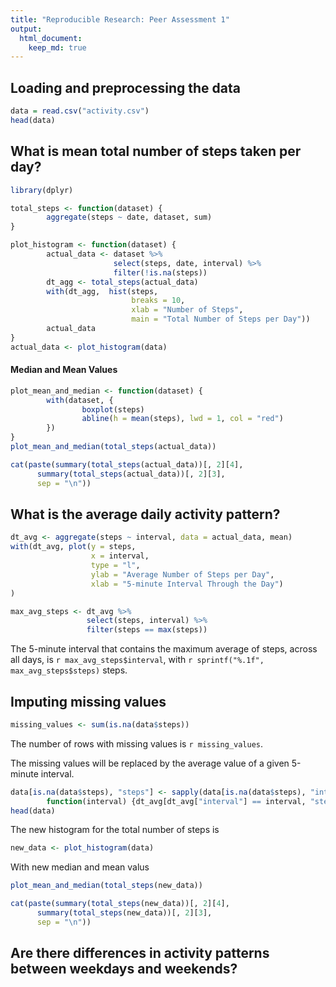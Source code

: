 ```yaml
---
title: "Reproducible Research: Peer Assessment 1"
output: 
  html_document:
    keep_md: true
---
```


## Loading and preprocessing the data
```r
data = read.csv("activity.csv")
head(data)
```

## What is mean total number of steps taken per day?
```r
library(dplyr)
```

```r
total_steps <- function(dataset) {
        aggregate(steps ~ date, dataset, sum)
}

plot_histogram <- function(dataset) {
        actual_data <- dataset %>%
                       select(steps, date, interval) %>%
                       filter(!is.na(steps))
        dt_agg <- total_steps(actual_data)
        with(dt_agg,  hist(steps, 
                           breaks = 10, 
                           xlab = "Number of Steps", 
                           main = "Total Number of Steps per Day"))
        actual_data
}
actual_data <- plot_histogram(data)
```

#### Median and Mean Values  
```r
plot_mean_and_median <- function(dataset) {
        with(dataset, {
                boxplot(steps)
                abline(h = mean(steps), lwd = 1, col = "red")
        })
}
plot_mean_and_median(total_steps(actual_data))
```

```r
cat(paste(summary(total_steps(actual_data))[, 2][4],
      summary(total_steps(actual_data))[, 2][3],
      sep = "\n"))
```
## What is the average daily activity pattern?
```r
dt_avg <- aggregate(steps ~ interval, data = actual_data, mean)
with(dt_avg, plot(y = steps, 
                  x = interval, 
                  type = "l", 
                  ylab = "Average Number of Steps per Day",
                  xlab = "5-minute Interval Through the Day")
)
```

```r
max_avg_steps <- dt_avg %>%
                 select(steps, interval) %>%
                 filter(steps == max(steps))
```
The 5-minute interval that contains the maximum average of steps, across all days, is `r max_avg_steps$interval`, with `r sprintf("%.1f", max_avg_steps$steps)` steps.

## Imputing missing values
```r
missing_values <- sum(is.na(data$steps))
```
The number of rows with missing values is `r missing_values`.

The missing values will be replaced by the average value of a given 5-minute interval.
```r
data[is.na(data$steps), "steps"] <- sapply(data[is.na(data$steps), "interval"],
        function(interval) {dt_avg[dt_avg["interval"] == interval, "steps"]})
head(data)
```
The new histogram for the total number of steps is
```r
new_data <- plot_histogram(data)
```

With new median and mean valus
```r
plot_mean_and_median(total_steps(new_data))
```
```r
cat(paste(summary(total_steps(new_data))[, 2][4],
      summary(total_steps(new_data))[, 2][3],
      sep = "\n"))
```

## Are there differences in activity patterns between weekdays and weekends?
